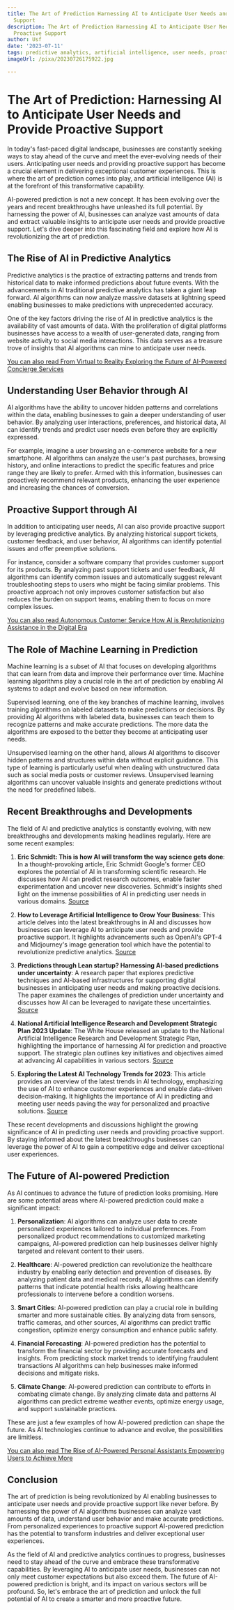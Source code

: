 ```yaml
---
title: The Art of Prediction Harnessing AI to Anticipate User Needs and Provide Proactive
  Support
description: The Art of Prediction Harnessing AI to Anticipate User Needs and Provide
  Proactive Support
author: Usf
date: '2023-07-11'
tags: predictive analytics, artificial intelligence, user needs, proactive support
imageUrl: /pixa/20230726175922.jpg

---
```

# The  Art of Prediction: Harnessing AI to Anticipate User Needs and Provide Proactive Support

In  today's fast-paced digital landscape, businesses  are constantly seeking ways to stay ahead of the curve and meet the ever-evolving needs of their users. Anticipating user needs  and providing proactive support has become a crucial element in delivering  exceptional customer experiences. This is where the art of prediction comes into play, and  artificial intelligence  (AI) is at the forefront  of this transformative capability.

AI-powered  prediction is not a  new concept. It has been evolving over the years and recent  breakthroughs have unleashed its full  potential. By harnessing the power of AI, businesses can analyze vast amounts of data and extract valuable insights to anticipate user needs and provide proactive support. Let's dive deeper into this fascinating field and explore how AI is revolutionizing the art of prediction.

## The Rise of AI  in Predictive  Analytics

Predictive analytics  is the practice  of extracting patterns and trends from historical data  to make informed predictions about future events. With the advancements in AI traditional predictive analytics has taken a giant leap forward. AI algorithms can now analyze massive datasets at lightning speed enabling businesses to make predictions with  unprecedented accuracy.

One of  the key factors driving the rise of  AI in predictive analytics is the availability  of vast  amounts of data. With the proliferation of  digital platforms businesses have access to a wealth of user-generated data, ranging from website activity to social media interactions. This data serves as a  treasure trove of insights that AI algorithms can mine to anticipate user  needs.

[You can also  read From Virtual to Reality  Exploring the Future  of AI-Powered Concierge Services](From%20Virtual%20to%20Reality%20Exploring%20the%20Future%20of%20AI-Powered%20Concierge%20Services)


## Understanding User Behavior  through AI

AI algorithms have the ability to uncover hidden patterns and correlations within the data, enabling businesses to gain a deeper understanding of user behavior. By analyzing user  interactions, preferences, and historical data, AI can identify  trends and predict user needs even before they are explicitly expressed.

For example, imagine  a user browsing an e-commerce website  for a new smartphone. AI algorithms  can analyze the user's past purchases, browsing history,  and online interactions to predict the  specific features and price range they are likely to prefer. Armed with this information, businesses can proactively recommend relevant products, enhancing the user  experience and increasing the chances of conversion.

##  Proactive Support through AI

In addition to anticipating user needs, AI can  also provide  proactive support by leveraging predictive analytics. By analyzing historical support  tickets, customer  feedback, and user behavior, AI algorithms can  identify potential issues and offer preemptive solutions.

For instance, consider a software company that provides customer support for its products. By analyzing past support tickets and user feedback, AI  algorithms can identify common issues and automatically suggest relevant troubleshooting steps to users who might be facing similar problems. This proactive approach not only improves customer satisfaction but also reduces  the burden on support  teams, enabling them to  focus on more complex issues.

[You  can also read Autonomous Customer  Service How AI is Revolutionizing  Assistance in the Digital  Era](Autonomous%20Customer%20Service%20How%20AI%20is%20Revolutionizing%20Assistance%20in%20the%20Digital%20Era)


## The Role of  Machine Learning in Prediction

Machine learning is a subset of AI that focuses on developing algorithms  that can learn from data and  improve their performance over time. Machine learning algorithms play a crucial role in the art of prediction by enabling AI systems to adapt and evolve based on new information.

Supervised learning, one of the key branches of  machine learning, involves training algorithms on labeled  datasets to make predictions or decisions.  By providing AI algorithms with labeled  data, businesses can teach them to recognize  patterns and make  accurate predictions. The more data the  algorithms are exposed to the  better they become at anticipating user needs.

Unsupervised learning on  the other hand, allows AI algorithms to discover hidden patterns and structures within data without explicit  guidance.  This type of  learning is particularly useful when dealing with unstructured data such as social media posts or customer  reviews. Unsupervised learning algorithms can uncover valuable insights and generate predictions without the need for predefined labels.

## Recent Breakthroughs and Developments

The field of AI and predictive analytics is constantly evolving, with new breakthroughs and developments making headlines regularly.  Here are some recent examples:

1. **Eric Schmidt: This is how AI will transform the way science gets  done**: In a thought-provoking article, Eric Schmidt Google's former CEO explores the potential of AI in transforming scientific research. He discusses  how  AI  can predict research outcomes, enable faster experimentation and uncover new discoveries. Schmidt's insights shed light on the immense possibilities of AI in predicting user needs in various domains. [Source](https://www.technologyreview.com/2023/07/05/1075865/eric-schmidt-ai-will-transform-science/)

2. **How to Leverage Artificial Intelligence to Grow Your Business**: This article delves into the  latest breakthroughs in AI and discusses how businesses can leverage AI to anticipate user needs and provide proactive support. It highlights advancements such as OpenAI's GPT-4 and Midjourney's image generation tool which have the  potential to revolutionize predictive analytics. [Source](https://www.digitalocean.com/resources/article/artificial-intelligence-in-business)

3.  **Predictions through Lean startup? Harnessing AI-based predictions under uncertainty**: A research paper that explores predictive  techniques and AI-based infrastructures for supporting digital businesses in anticipating user needs and making proactive decisions. The paper  examines the challenges of prediction under uncertainty and discusses how AI can be leveraged to navigate these uncertainties. [Source](https://www.emerald.com/insight/content/doi/10.1108/IJEBR-07-2021-0566/full/html)

4. **National Artificial Intelligence Research and Development  Strategic Plan 2023 Update**: The White House released an  update to the National Artificial Intelligence Research and Development Strategic Plan, highlighting the importance of  harnessing AI for prediction and proactive support. The strategic plan outlines key initiatives and objectives aimed at advancing  AI capabilities in various sectors. [Source](https://www.whitehouse.gov/wp-content/uploads/2023/05/National-Artificial-Intelligence-Research-and-Development-Strategic-Plan-2023-Update.pdf)

5. **Exploring the Latest AI Technology Trends for 2023**:  This  article provides an  overview of the latest trends in  AI technology,  emphasizing the use of AI to enhance customer experiences  and enable data-driven  decision-making.  It highlights the importance of AI in  predicting and meeting  user needs paving the  way  for personalized  and proactive solutions.  [Source](https://www.softermii.com/blog/exploring-the-latest-ai-technology-trends)

These recent  developments and discussions highlight  the growing significance of AI  in predicting user needs and providing proactive support. By staying informed about the latest breakthroughs businesses  can  leverage the power of AI to gain a  competitive edge and deliver exceptional user experiences.

##  The Future of AI-powered Prediction

As AI continues to advance  the future of prediction looks promising.  Here are some potential areas where AI-powered prediction  could make a  significant impact:

1. **Personalization**: AI algorithms can analyze user  data to create personalized experiences tailored  to  individual preferences. From personalized product recommendations to customized marketing campaigns, AI-powered prediction can help businesses  deliver highly targeted and relevant content to  their users.

2. **Healthcare**: AI-powered  prediction can revolutionize the healthcare industry by  enabling early detection and prevention of diseases. By analyzing  patient data and medical records, AI algorithms can identify patterns that indicate potential health risks allowing healthcare professionals to intervene before a condition worsens.

3. **Smart Cities**: AI-powered prediction can play a crucial role in building smarter  and more sustainable cities. By analyzing data from sensors, traffic cameras, and other sources, AI algorithms can predict traffic congestion, optimize energy  consumption and  enhance public safety.

4. **Financial Forecasting**: AI-powered  prediction has the potential to transform the financial sector by providing accurate  forecasts  and insights. From predicting  stock market  trends to identifying fraudulent transactions AI algorithms can help businesses make  informed decisions and mitigate risks.

5. **Climate Change**: AI-powered prediction can contribute to efforts in combating climate change. By analyzing climate data and patterns AI  algorithms can predict extreme weather events, optimize energy usage, and support sustainable practices.

These are just a few examples of how AI-powered prediction can shape the future. As AI technologies continue to advance and evolve, the possibilities are limitless.

[You can also read  The Rise of AI-Powered Personal Assistants Empowering Users to Achieve  More](The%20Rise%20of%20AI-Powered%20Personal%20Assistants%20Empowering%20Users%20to%20Achieve%20More)


## Conclusion

The art  of prediction is being revolutionized by AI enabling businesses to anticipate user needs and provide proactive support like never before. By harnessing the power of AI algorithms businesses can analyze vast amounts of data, understand user behavior and  make accurate predictions. From personalized experiences to proactive  support AI-powered  prediction has the potential to transform industries and deliver exceptional user experiences.

As the field of AI and  predictive analytics continues  to progress, businesses need to stay ahead of the curve and embrace  these transformative capabilities. By leveraging AI to  anticipate user  needs,  businesses can not only meet  customer expectations but also exceed them. The future of AI-powered prediction is bright, and its impact on various sectors will be profound.  So, let's embrace the art of prediction and unlock  the full potential of AI to create a smarter and more  proactive future.